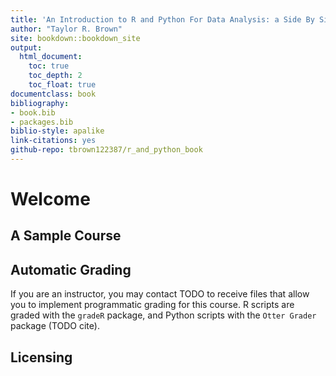 ```yaml
--- 
title: 'An Introduction to R and Python For Data Analysis: a Side By Side Approach'
author: "Taylor R. Brown"
site: bookdown::bookdown_site
output:
  html_document:
    toc: true
    toc_depth: 2
    toc_float: true
documentclass: book
bibliography:
- book.bib
- packages.bib
biblio-style: apalike
link-citations: yes
github-repo: tbrown122387/r_and_python_book
---
```


# Welcome {-}

## A Sample Course {-}

## Automatic Grading {-}

If you are an instructor, you may contact TODO to receive files that allow you to implement programmatic grading for this course. R scripts are graded with the `gradeR` package, and Python scripts with the `Otter Grader` package (TODO cite).


## Licensing {-}





